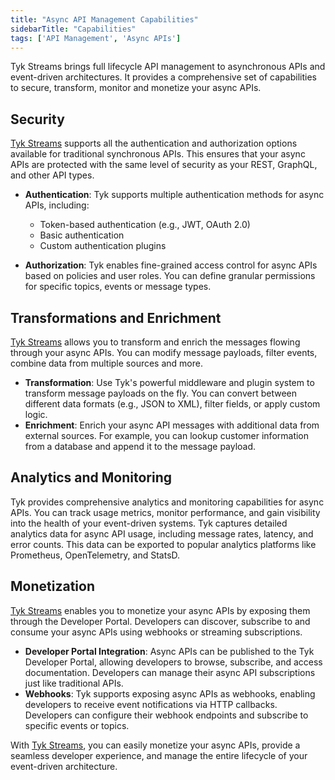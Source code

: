 ```yaml
---
title: "Async API Management Capabilities"
sidebarTitle: "Capabilities"
tags: ['API Management', 'Async APIs']
---
```


Tyk Streams brings full lifecycle API management to asynchronous APIs and event-driven architectures. It provides a
comprehensive set of capabilities to secure, transform, monitor and monetize your async APIs.



## Security

[Tyk Streams](/5.6/product-stack/tyk-streaming/overview) supports all the authentication and authorization options available for traditional synchronous APIs. This
ensures that your async APIs are protected with the same level of security as your REST, GraphQL, and other API types.

- **Authentication**: Tyk supports multiple authentication methods for async APIs, including:

    - Token-based authentication (e.g., JWT, OAuth 2.0)
    - Basic authentication
    - Custom authentication plugins

- **Authorization**: Tyk enables fine-grained access control for async APIs based on policies and user roles. You can define granular permissions for specific topics, events or message types. 

## Transformations and Enrichment

[Tyk Streams](/5.6/product-stack/tyk-streaming/overview) allows you to transform and enrich the messages flowing through your async APIs. You can modify message payloads, filter events, combine data from multiple sources and more.

- **Transformation**: Use Tyk's powerful middleware and plugin system to transform message payloads on the fly. You can convert between different data formats (e.g., JSON to XML), filter fields, or apply custom logic.
- **Enrichment**: Enrich your async API messages with additional data from external sources. For example, you can lookup customer information from a database and append it to the message payload.

## Analytics and Monitoring

Tyk provides comprehensive analytics and monitoring capabilities for async APIs. You can track usage metrics, monitor performance, and gain visibility into the health of your event-driven systems.
Tyk captures detailed analytics data for async API usage, including message rates, latency, and error counts. This data can be exported to popular analytics platforms like Prometheus, OpenTelemetry, and StatsD.

## Monetization

[Tyk Streams](/5.6/product-stack/tyk-streaming/overview) enables you to monetize your async APIs by exposing them through the Developer Portal. Developers can discover, subscribe to and consume your async APIs using webhooks or streaming subscriptions.

- **Developer Portal Integration**: Async APIs can be published to the Tyk Developer Portal, allowing developers to browse, subscribe, and access documentation. Developers can manage their async API subscriptions just like traditional APIs.
- **Webhooks**: Tyk supports exposing async APIs as webhooks, enabling developers to receive event notifications via HTTP callbacks. Developers can configure their webhook endpoints and subscribe to specific events or topics.

With [Tyk Streams](/5.6/product-stack/tyk-streaming/overview), you can easily monetize your async APIs, provide a seamless developer experience, and manage the entire lifecycle of your event-driven architecture.

